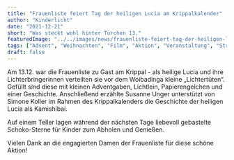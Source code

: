 ```yaml
---
title: "Frauenliste feiert Tag der heiligen Lucia am Krippalkalender"
author: "Kinderlicht"
date: "2021-12-21"
short: "Was steckt wohl hinter Türchen 13."
featuredImage: "../../images/news/frauenliste-feiert-tag-der-heiligen-lucia-am-krippalkalender.jpg"
tags: ["Advent", "Weihnachten", "Film", "Aktion", "Veranstaltung", "Stream", "Online", "Spenden"]
draft: false
---
```

Am 13.12. war die Frauenliste zu Gast am Krippal - als heilige Lucia und ihre Lichterbringerinnen verteilten sie vor dem Woibadinga kleine „Lichtertüten“. Gefüllt sind diese mit kleinen Adventgaben, Lichtlein, Papierengelchen und einer Geschichte. Anschließend erzählte Susanne Unger unterstützt von Simone Koller im Rahmen des Krippalkalenders die Geschichte der heiligen Lucia als Kamishibai.

Auf einem Teller lagen während der nächsten Tage liebevoll gebastelte Schoko-Sterne für Kinder zum Abholen und Genießen.

Vielen Dank an die engagierten Damen der Frauenliste für diese schöne Aktion!
